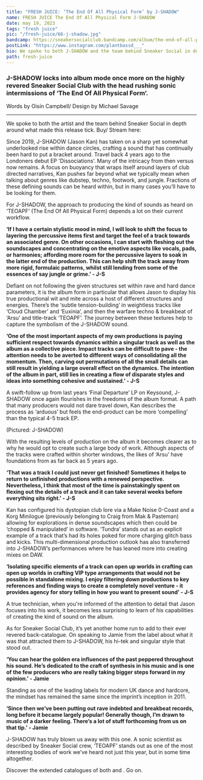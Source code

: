 ---
title: "FRESH JUICE: ‘The End Of All Physical Form’ by J-SHADOW"
name: FRESH JUICE The End Of All Physical Form J-SHADOW
date: may 19, 2023
tags: "fresh juice"
pic: "/fresh-juice/66-j-shadow.jpg"
bandcamp: https://sneakersocialclub.bandcamp.com/album/the-end-of-all-physical-form
postLink: "https://www.instagram.com/plantbassd___"
bio: We spoke to both J-SHADOW and the team behind Sneaker Social in depth around what made this release tick.
path: fresh-juice
---

### J-SHADOW locks into album mode once more on the highly revered Sneaker Social Club with the head rushing sonic intermissions of ‘The End Of All Physical Form’.

<p className="smallText">Words by Oisín Campbell/ Design by Michael Savage</p>

<hr />

We spoke to both the artist and the team behind Sneaker Social in depth around what made this release tick. Buy/ Stream here: <HoverLink url="sneakersocialclub.bandcamp.com/album/the-end-of-all-physical-form" inline external />

<BandCamp src="album=1259180572" />

Since 2019, J-SHADOW (Jason Kan) has taken on a sharp yet somewhat underlooked rise within dance circles, crafting a sound that has continually been hard to put a bracket around. Travel back 4 years ago to the Londoners debut EP 'Dissociations’. Many of the intricacy from then versus now remains. A focus on buoyancy that wraps itself around layers of club directed narratives, Kan pushes far beyond what we typically mean when talking about genres like dubstep, techno, footwork, and jungle. Fractions of these defining sounds can be heard within, but in many cases you’ll have to be looking for them.

For J-SHADOW, the approach to producing the kind of sounds as heard on ‘TEOAPF’ (The End Of All Physical Form) depends a lot on their current workflow.

**‘If I have a certain stylistic mood in mind, I will look to shift the focus to layering the percussive items first and target the feel of a track towards an associated genre. On other occasions, I can start with fleshing out the soundscapes and concentrating on the emotive aspects like vocals, pads, or harmonies; affording more room for the percussive layers to soak in the latter end of the production. This can help shift the track away from more rigid, formulaic patterns, whilst still lending from some of the essences of say jungle or grime.’ - J-S**

Defiant on not following the given structures set within rave and hard dance parameters, it is the album form in particular that allows Jason to display his true productional wit and mite across a host of different structures and energies. There’s the ‘subtle tension-building’ in weightless tracks like ‘Cloud Chamber’ and ‘Euxinia’, and then the warfare techno & breakbeat of ‘Arsu’ and title-track ‘TEOAPF’. The journey between these textures help to capture the symbolism of the J-SHADOW sound.

**‘One of the most important aspects of my own productions is paying sufficient respect towards dynamics within a singular track as well as the album as a collective piece. Impact tracks can be difficult to pave - the attention needs to be averted to different ways of consolidating all the momentum. Then, carving out permutations of all the small details can still result in yielding a large overall effect on the dynamics. The intention of the album in part, still lies in creating a flow of disparate styles and ideas into something cohesive and sustained.’ - J-S**

A swift-follow up from last years ‘Final Departure’ LP on Keysound, J-SHADOW once again flourishes in the freedoms of the album format. A path that many producers would not dare travel down, Kan describes the process as ‘arduous’ but feels the end-product can be more ‘compelling’ than the typical 4-5 track EP.

<Picture src="/fresh-juice/66-shadow.jpg" alt="J-Shadow cover pic" size={1200} />
<p className="smallText">(Pictured: J-SHADOW)</p>

With the resulting levels of production on the album it becomes clearer as to why he would opt to create such a large body of work. Although aspects of the tracks were crafted within shorter windows, the likes of ‘Arsu’ have foundations from as far back as 5 years ago.

**‘That was a track I could just never get finished! Sometimes it helps to return to unfinished productions with a renewed perspective. Nevertheless, I think that most of the time is painstakingly spent on flexing out the details of a track and it can take several weeks before everything sits right.’ - J-S**

Kan has configured his dystopian club lore via a Make Noise 0-Coast and a Korg Minilogue (previously belonging to Craig from Mak & Pasteman) allowing for explorations in dense soundscapes which then could be ‘chopped & manipulated’ in software. ‘Tundra’ stands out as an explicit example of a track that’s had its holes poked for more charging glitch bass and kicks.
This multi-dimensional production outlook has also transferred into J-SHADOW’s performances where he has leaned more into creating mixes on DAW.

**‘Isolating specific elements of a track can open up worlds in crafting can open up worlds in crafting VIP type arrangements that would not be possible in standalone mixing. I enjoy filtering down productions to key references and finding ways to create a completely novel venture - it provides agency for story telling in how you want to present sound’ - J-S**

A true technician, when you're informed of the attention to detail that Jason focuses into his work, it becomes less surprising to learn of his capabilities of creating the kind of sound on the album.

As for Sneaker Social Club, it’s yet another home run to add to their ever revered back-catalogue. On speaking to Jamie from the label about what it was that attracted them to J-SHADOW, his hi-tek and singular style that stood out.

**‘You can hear the golden era influences of the past peppered throughout his sound. He’s dedicated to the craft of synthesis in his music and is one of the few producers who are really taking bigger steps forward in my opinion.’ - Jamie**

<Picture src="/fresh-juice/65-ssc.jpg" alt="Sneaker Social Club" size={1200} />

Standing as one of the leading labels for modern UK dance and hardcore, the mindset has remained the same since the imprint’s inception in 2011.

**‘Since then we’ve been putting out rave indebted and breakbeat records, long before it became largely popular! Generally though, I’m drawn to music of a darker feeling. There’s a lot of stuff forthcoming from us on that tip.’ - Jamie**

J-SHADOW has truly blown us away with this one. A sonic scientist as described by Sneaker Social crew, ‘TEOAPF’ stands out as one of the most interesting bodies of work we’ve heard not just this year, but in some time altogether.

Discover the extended catalogues of both <HoverLink name="J-Shadow" url="j-shadow.bandcamp.com/" inline external /> and <HoverLink name="sneakersocialclub.bandcamp.com/" inline external />. Go on.

